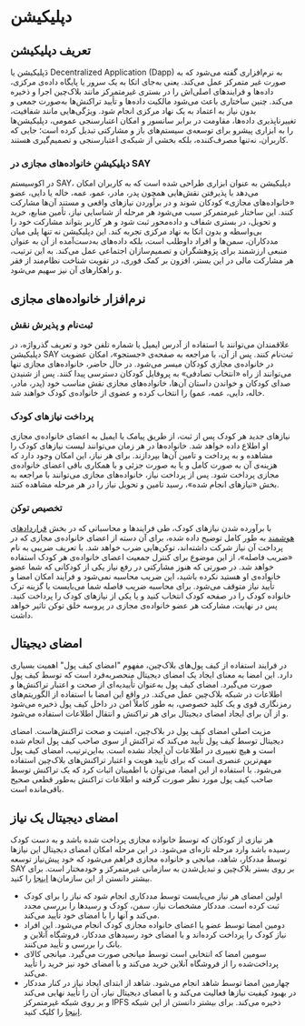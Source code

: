 <div style={{direction: 'rtl', textAlign: 'justify'}}>


#  دپلیکیشن 

## تعریف دپلیکیشن 

دَپلیکیشن یا Decentralized Application  (Dapp) به نرم‌افزاری گفته می‌شود که به صورت غیر متمرکز عمل می‌کند. یعنی به‌جای اتکا به یک سرور یا پایگاه داده‌ی مرکزی، داده‌ها و فرایندهای اصلی‌اش را در بستری غیرمتمرکز مانند بلاک‌چین اجرا و ذخیره می‌کند. چنین ساختاری باعث می‌شود مالکیت داده‌ها و تأیید تراکنش‌ها به‌صورت جمعی و بدون نیاز به اعتماد به یک نهاد مرکزی انجام شود. ویژگی‌هایی مانند شفافیت، تغییرناپذیری داده‌ها، مقاومت در برابر سانسور و امکان اعتبارسنجی عمومی، دپلیکیشن‌ها را به ابزاری پیشرو برای توسعه‌ی سیستم‌های باز و مشارکتی تبدیل کرده است؛ جایی که کاربران، نه‌تنها مصرف‌کننده، بلکه بخشی از شبکه‌ی اعتبارسنجی و تصمیم‌گیری هستند.

### دپلیکیشنِ خانواده‌های مجازی در SAY
در اکوسیستم SAY، دپلیکیشن به عنوان ابزاری طراحی شده است که به کاربران امکان می‌دهد با پذیرفتن نقش‌هایی همچون پدر، مادر، عمو، عمه، خاله یا دایی، عضو «خانواده‌های مجازی» کودکان شوند و در برآوردن نیازهای واقعی و مستند آن‌ها مشارکت کنند. این ساختار غیرمتمرکز سبب می‌شود هر مرحله از شناسایی نیاز، تأمین منابع، خرید و تحویل، در بستری شفاف و داده‌محور ثبت شود و هر کاربر بتواند مشارکت خود را بی‌واسطه و بدون اتکا به نهاد مرکزی تجربه کند.
این دپلیکیشن نه تنها پلی میان مددکاران، سمن‌ها و افراد داوطلب است، بلکه داده‌های به‌دست‌آمده از آن به عنوان منبعی ارزشمند برای پژوهشگران و تصمیم‌سازان اجتماعی عمل می‌کند. به این ترتیب، هر مشارکت مالی در این بستر، افزون بر کمک فوری، در تقویت شناخت نظام‌مند از فقر و راهکارهای آن نیز سهیم می‌شود.



## نرم‌افزار خانواده‌های مجازی

### ثبت‌نام و پذیرش نقش
علاقمندان می‌توانند با استفاده از آدرس ایمیل یا شماره تلفن خود و تعریف گذرواژه، در دپلیکیشن SAY ثبت‌نام کنند. پس از آن، با مراجعه به صفحه‌ی «جستجو»، امکان عضویت در خانواده‌ی مجازی کودکان میسر می‌شود. 
در حال حاضر، خانواده‌های مجازی تنها می‌توانند از راه «انتخاب تصادفی» به پروفایل کودکان دسترسی پیدا کنند. پس از شنیدن صدای کودکان و خواندن داستان آن‌ها، خانواده‌های مجازی نقش مناسب خود (پدر، مادر، خاله، دایی، عمه، عمو) را انتخاب کرده و عضوی از خانواده‌ی کودک خواهند شد.

### پرداخت نیازهای کودک
نیازهای جدید هر کودک پس از ثبت، از طریق پیامک یا ایمیل به اعضای خانواده‌ی مجازی او اطلاع داده خواهد شد. خانواده‌ها در هر زمان می‌توانند لیست نیازهای کودک را مشاهده و به پرداخت و تامین آن‌ها بپردازند. برای هر نیاز، این امکان وجود دارد که هزینه‌ی آن به صورت کامل و یا به صورت جزئی و با همکاری باقی اعضای خانواده‌ی مجازی پرداخت شود. پس از پرداخت نیاز، خانواده‌های مجازی می‌توانند با مراجعه به بخش «نیازهای انجام شده»، رسید تامین و تحویل نیاز را در هر مرحله مشاهده کنند. 

### تخصیص توکن
با برآورده شدن نیازهای کودک، طی فرایندها و محاسباتی که در بخش [قراردادهای هوشمند](https://docs-v2.saydao.org/ir/docs/smart-contracts) به طور کامل توضیح داده شده، برای آن دسته از اعضای خانواده‌ی مجازی که در پرداخت آن نیاز شرکت داشته‌اند، توکن‌هایی ضرب خواهد شد. با تعریف ضریبی به نام «ضریب فاصله»، از این موضوع برای کنترل جمعیت اعضای خانواده‌ی هر کودک استفاده خواهد شد. در صورتی که هنوز مشارکتی در رفع نیاز یکی از کودکانی که شما عضو خانواده‌ی او هستید نکرده باشید، این ضریب محاسبه نمی‌شود و فرآیند امکان امضا و تأیید نیاز متوقف می‌شود. برای محاسبه ضریب فاصله شما می‌بایست یا گزینه ترک خانواده کودک را در صفحه کودک انتخاب کنید و یا یکی از نیازهای کودک را پرداخت کنید. پس در نهایت، مشارکت هر عضو خانواده‌ی مجازی در پروسه خلق توکن تاثیر خواهد داشت. 

## امضای دیجیتال

در فرایند استفاده از کیف ‌پول‌های بلاک‌چین، مفهوم "امضای کیف‌ پول‌" اهمیت بسیاری دارد. این امضا به معنای ایجاد یک امضای دیجیتال منحصر‌به‌فرد است که توسط کیف ‌پول‌ صورت می‌گیرد. امضای کیف پول به‌عنوان تأییدیه‌ای از صحت و اعتبار تراکنش‌ها و اطلاعات در شبکه بلاک‌چین عمل می‌کند. در واقع این امضا با استفاده از الگوریتم‌های رمزنگاری قوی و یک کلید خصوصی، به طور کاملاً امن در داخل کیف پول ذخیره می‌شود و از آن برای ایجاد امضای دیجیتال برای هر  تراکنش و انتقال اطلاعات استفاده می‌شود.

مزیت اصلی امضای کیف‌ پول در بلاک‌چین، امنیت و صحت تراکنش‌هاست. امضای دیجیتال توسط کیف ‌پول‌ تأیید می‌کند که تراکنش از سوی صاحب کیف ‌پول انجام شده است و هیچ تغییری در اطلاعات آن ایجاد نشده است. به‌این‌ترتیب، امضای کیف ‌پول مهم‌ترین عنصری است که برای تأیید هویت و اعتبار تراکنش‌های بلاک‌چین استفاده می‌شود. با استفاده از این امضا، می‌توان با اطمینان اثبات کرد که یک تراکنش توسط صاحب کیف ‌پول مورد نظر صورت گرفته و اطلاعات تراکنش به‌طور قطعی صحیح باقی‌مانده است.

## امضای دیجیتال یک نیاز

هر نیازی از کودکان که توسط خانواده مجازی پرداخت‌ شده باشد و به دست کودک رسیده باشد وارد مرحله تازه‌ای می‌شود. در این مرحله امکان امضای دیجیتال این نیازها توسط مددکار، شاهد، میانجی و خانواده مجازی فراهم می‌شود که خود پیش‌نیاز توسعه SAY بر روی بستر بلاک‌چین و تبدیل‌شدن به سازمانی غیرمتمرکز و خودمختار است. برای بیشتر دانستن از این سازمان‌ها <a href="/guide/family/blockchain.html#سازمان-خودمختار-غیرمتمرکز">اینجا</a> را کنید.

<ul style={{
  direction: 'rtl',
  textAlign: 'right',
  listStylePosition: 'inside',
  paddingRight: '20px',
  marginRight: '0'
}}>
  <li>اولین امضای هر نیاز می‌بایست توسط مددکاری انجام شود که نیاز را برای کودک ثبت کرده است. مددکار مشخصات نیاز، سمن، کودک و رسیدها را بررسی مجدد می‌کند و آنها را با امضای خود تأیید می‌کند.</li>
  <li>دومین امضا توسط عضو یا اعضای خانواده مجازی کودک انجام می‌شود. این افراد نیاز کودک را پرداخت کرده‌اند و با امضای خود رسیدهای مددکار، فروشگاه آنلاین و بانک را بررسی و تأیید می‌کنند.</li>
  <li>سومین امضا که انتخابی است توسط میانجی صورت می‌گیرد. میانجی کالای پرداخت‌شده را از فروشگاه‌ آنلاین خرید می‌کند و با امضای خود نیز خرید را تأیید می‌کند.</li>
  <li>چهارمین امضا توسط شاهد انجام می‌شود. شاهد از ابتدای ایجاد نیاز در کنار مددکار در بهبود کیفیت نیاز‌ها فعالیت می‌کند و با امضای دیجیتال نیاز، آن را تأیید نهایی می‌کند و بر روی شبکه غیرمتمرکز IPFS ذخیره می‌کند. برای بیشتر دانستن از این شبکه <a href="guide/family/blockchain.html#ipfs">اینجا</a> را کلیک کنید.</li>
</ul>

</div>
